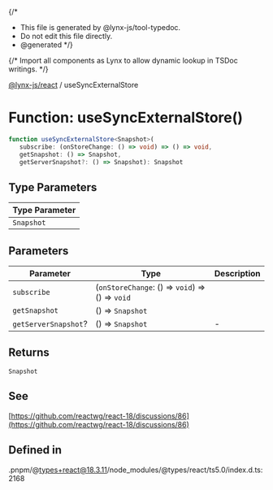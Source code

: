 {/*
* This file is generated by @lynx-js/tool-typedoc.
* Do not edit this file directly.
* @generated
*/}

{/* Import all components as Lynx to allow dynamic lookup in TSDoc writings. */}


[@lynx-js/react](/api/react/index.mdx) / useSyncExternalStore

# Function: useSyncExternalStore()

```ts
function useSyncExternalStore<Snapshot>(
   subscribe: (onStoreChange: () => void) => () => void, 
   getSnapshot: () => Snapshot, 
   getServerSnapshot?: () => Snapshot): Snapshot
```

## Type Parameters

| Type Parameter |
| ------ |
| `Snapshot` |

## Parameters

| Parameter | Type | Description |
| ------ | ------ | ------ |
| `subscribe` | (`onStoreChange`: () => `void`) => () => `void` |  |
| `getSnapshot` | () => `Snapshot` |  |
| `getServerSnapshot`? | () => `Snapshot` | - |

## Returns

`Snapshot`

## See

[https://github.com/reactwg/react-18/discussions/86](https://github.com/reactwg/react-18/discussions/86)

## Defined in

.pnpm/@types+react@18.3.11/node\_modules/@types/react/ts5.0/index.d.ts:2168
